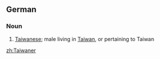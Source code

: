{{also|taiwaner}}
==German==

===Noun===
{{de-noun|g=m|genitive=Taiwaners|plural=Taiwaner}}

# [[Taiwanese]]; male living in [[Taiwan]], or pertaining to Taiwan

[[zh:Taiwaner]]